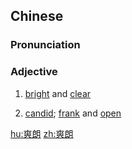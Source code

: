 ==Chinese==
{{zh-forms}}

===Pronunciation===
{{zh-pron
|m=shuǎnglǎng
|c=song2 long5
|mn=qz,xm,zz:sóng-lóng
|cat=a
}}

===Adjective===
{{zh-adj}}

# {{lb|zh|of weather}} [[bright]] and [[clear]]
# {{lb|zh|of personality}} [[candid]]; [[frank]] and [[open]]

[[hu:爽朗]]
[[zh:爽朗]]
